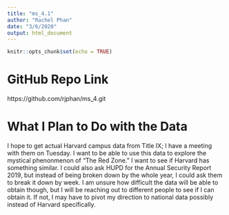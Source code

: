 ```yaml
---
title: "ms_4.1"
author: "Rachel Phan"
date: "3/6/2020"
output: html_document
---
```


```r
knitr::opts_chunk$set(echo = TRUE)
```

# GitHub Repo Link

https://github.com/rjphan/ms_4.git

# What I Plan to Do with the Data

I hope to get actual Harvard campus data from Title IX; I have a meeting with them on Tuesday. I want to be able to use this data to explore the mystical phenonmenon of "The Red Zone." I want to see if Harvard has something similar. I could also ask HUPD for the Annual Security Report 2019, but instead of being broken down by the whole year, I could ask them to break it down by week. I am unsure how difficult the data will be able to obtain though, but I will be reaching out to different people to see if I can obtain it. If not, I may have to pivot my direction to national data possibly instead of Harvard specifically. 
